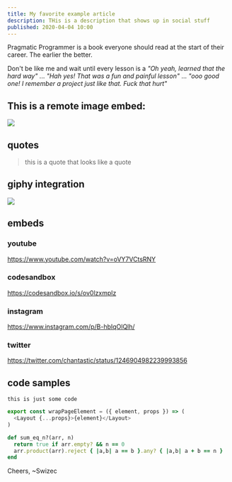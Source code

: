 ```yaml
---
title: My favorite example article
description: THis is a description that shows up in social stuff
published: 2020-04-04 10:00
---
```


Pragmatic Programmer is a book everyone should read at the start of their career. The earlier the better.

Don't be like me and wait until every lesson is a _"Oh yeah, learned that the hard way"_ ... _"Hah yes! That was a fun and painful lesson"_ ... _"ooo good one! I remember a project just like that. Fuck that hurt"_

## This is a remote image embed:

[![](https://i.imgur.com/i2LW3tC.png)](https://pragprog.com/book/tpp20/the-pragmatic-programmer-20th-anniversary-edition)

## quotes

> this is a quote that looks like a quote

## giphy integration

![](giphy:jack_sparrow)

## embeds

### youtube

https://www.youtube.com/watch?v=oVY7VCtsRNY

### codesandbox

https://codesandbox.io/s/ov0lzxmplz

### instagram

https://www.instagram.com/p/B-hbIqOlQlh/

### twitter

https://twitter.com/chantastic/status/1246904982239993856

## code samples

```
this is just some code
```

```javascript
export const wrapPageElement = ({ element, props }) => (
  <Layout {...props}>{element}</Layout>
)
```

```ruby
def sum_eq_n?(arr, n)
  return true if arr.empty? && n == 0
  arr.product(arr).reject { |a,b| a == b }.any? { |a,b| a + b == n }
end
```

Cheers,
~Swizec
